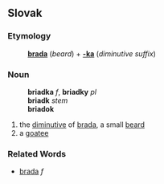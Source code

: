 ==Slovak==
===Etymology===
:'''[[brada#Slovak|brada]]''' (''beard'') + '''[[-ka#Slovak|-ka]]''' (''diminutive suffix'')
===Noun===
:'''briadka''' ''f'', '''briadky''' ''pl''
:'''briadk''' ''stem''
:'''briadok''' ''{{genpl}}''
:{{decpat}} {{zena}}
# the [[diminutive]] of [[brada#Slovak|brada]], a small [[beard]]
# a [[goatee]]
===Related Words===
* [[brada#Slovak|brada]] ''f''